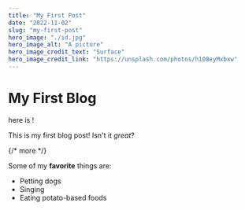 ```yaml
---
title: "My First Post"
date: "2022-11-02"
slug: "my-first-post"
hero_image: "./id.jpg"
hero_image_alt: "A picture"
hero_image_credit_text: "Surface"
hero_image_credit_link: "https://unsplash.com/photos/h108eyMxbxw"
---
```


# My First Blog

here is !

This is my first blog post! Isn't it *great*?

{/* more */}

Some of my **favorite** things are:

* Petting dogs
* Singing
* Eating potato-based foods



